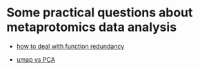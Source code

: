 # Some practical questions about metaprotomics data analysis

* [how to deal with function redundancy](./how_to_deal_with_function_redundancy.html)
 
* [umap vs PCA](umap_dimention_reduction_demo.html)
 
